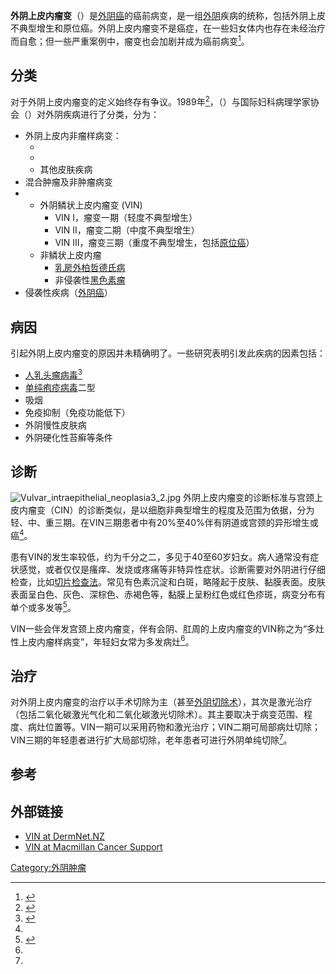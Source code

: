 {{Medical small}}
{{Infobox disease |
  Name           = 外阴上皮内瘤变 |
  ICD10          = {{ICD10|D|07|1}} ([[ILDS|ILDS]] D07.120) |
  ICD9           = {{ICD9|233.32}} |
  ICDO           =  |
  Image          = Vulvar_intraepithelial_neoplasia3_1.jpg |
  Caption        =  显微镜下的外阴上皮内瘤变三期|
  OMIM           =  |
  OMIM_mult      = |
  MedlinePlus    =  |
  eMedicineSubj  =  |
  eMedicineTopic =  |
  eMedicine_mult = | 
  DiseasesDB     = |
}}
'''外阴上皮内瘤变'''（{{lang-en|Vulvar intraepithelial neoplasia, VIN}}）是[[外阴癌|外阴癌]]的癌前病变，是一组[[外阴|外阴]]疾病的统称，包括外阴上皮不典型增生和原位癌。外阴上皮内瘤变不是癌症，在一些妇女体内也存在未经治疗而自愈；但一些严重案例中，瘤变也会加剧并成为癌前病变<ref name=Macmillan>{{cite web|url=http://www.macmillan.org.uk/Cancerinformation/Cancertypes/Vulva/Pre-cancerousconditions/Vin.aspx|title=Vulval intra-epithelial neoplasia (VIN)|publisher=Macmillan Cancer Support|accessdate=2010-06-09|deadurl=yes|archiveurl=https://web.archive.org/web/20100626061307/http://www.macmillan.org.uk/Cancerinformation/Cancertypes/Vulva/Pre-cancerousconditions/Vin.aspx|archivedate=2010-06-26}}</ref>。

==分类==
对于外阴上皮内瘤变的定义始终存有争议。1989年<ref name="pmid2707802">{{cite journal |author=Ridley CM, Frankman O, Jones IS, ''et al.'' |title=New nomenclature for vulvar disease: International Society for the Study of Vulvar Disease |journal=Hum. Pathol. |volume=20 |issue=5 |pages=495–6 |pmid=2707802 |doi= 10.1016/0046-8177(89)90019-1|url=https://archive.org/details/sim_human-pathology_1989-05_20_5/page/495|date=May 1989}}</ref>，{{link-en|国际外阴疾病研究会|International Society for the Study of Vulvar Disease}}（{{lang|en|International Society for the Study of Vulvar Disease, ISSVD}}）与国际妇科病理学家协会（{{lang|en|International Society of Gynecological Pathologists, ISGYP}}）对外阴疾病进行了分类，分为：

* 外阴上皮内非瘤样病变：
** {{link-en|外阴硬化性苔癣|Lichen sclerosus}}
** {{link-en|鳞状上皮增生|Squamous hyperplasia}}
** 其他皮肤疾病
* 混合肿瘤及非肿瘤病变
* {{link-en|上皮内瘤变|Intraepithelial neoplasia}}
** 外阴鳞状上皮内瘤变 (VIN)
*** VIN I，瘤变一期（轻度不典型增生）
*** VIN II，瘤变二期（中度不典型增生）
*** VIN III，瘤变三期（重度不典型增生，包括[[原位癌|原位癌]]）
** 非鳞状上皮内瘤
*** [[乳房外柏哲德氏病|乳房外柏哲德氏病]]
*** 非侵袭性[[黑色素瘤|黑色素瘤]]
*侵袭性疾病（[[外阴癌|外阴癌]]）

==病因==
引起外阴上皮内瘤变的原因并未精确明了。一些研究表明引发此疾病的因素包括：
* [[人乳头瘤病毒|人乳头瘤病毒]]<ref name=VulvarCA>{{cite web | url = http://www.fda.gov/NewsEvents/Newsroom/PressAnnouncements/2008/ucm116945.htm | title = FDA Approves Expanded Uses for Gardasil to Include Preventing Certain Vulvar and Vaginal Cancers | accessdate = 2010-02-13 | date = 2008-09-12 | archive-date = 2010-03-06 | archive-url = https://web.archive.org/web/20100306073734/http://www.fda.gov/NewsEvents/Newsroom/PressAnnouncements/2008/ucm116945.htm | dead-url = no }}</ref>
* [[单纯疱疹病毒|单纯疱疹病毒]]二型
* 吸烟
* 免疫抑制（免疫功能低下）
* 外阴慢性皮肤病
* 外阴硬化性苔癣等条件

==诊断==
[[File:Vulvar_intraepithelial_neoplasia3_2.jpg|right]]
外阴上皮内瘤变的诊断标准与宫颈上皮内瘤变（CIN）的诊断类似，是以细胞非典型增生的程度及范围为依据，分为轻、中、重三期。在VIN三期患者中有20%至40%伴有阴道或宫颈的异形增生或癌<ref name="chen" />。

患有VIN的发生率较低，约为千分之二，多见于40至60岁妇女。病人通常没有症状感觉，或者仅仅是瘙痒、发烧或疼痛等非特异性症状。诊断需要对外阴进行仔细检查，比如[[切片检查法|切片检查法]]。常见有色素沉淀和白斑，略隆起于皮肤、黏膜表面。皮肤表面呈白色、灰色、深棕色、赤褐色等，黏膜上呈粉红色或红色疹斑，病变分布有单个或多发等<ref name="chen">{{cite book|author=陈惠祯|title=简明妇科肿瘤学|year=2008|publisher=湖北科学技术出版社|location=武汉|isbn=9787535242419|pages=2-7页}}</ref>。

VIN一些会伴发宫颈上皮内瘤变，伴有会阴、肛周的上皮内瘤变的VIN称之为“多灶性上皮内瘤样病变”，年轻妇女常为多发病灶<ref name="chen" />。

==治疗==
对外阴上皮内瘤变的治疗以手术切除为主（甚至[[外阴切除术|外阴切除术]]），其次是激光治疗（包括二氧化碳激光气化和二氧化碳激光切除术）。其主要取决于病变范围、程度、病灶位置等。VIN一期可以采用药物和激光治疗；VIN二期可局部病灶切除；VIN三期的年轻患者进行扩大局部切除，老年患者可进行外阴单纯切除<ref name="chen" />。

==参考==
{{Reflist|2}}

==外部链接==
*[http://www.dermnetnz.org/site-age-specific/vulvar-intraepithelial-neoplasia.html VIN at DermNet.NZ]{{Wayback|url=http://www.dermnetnz.org/site-age-specific/vulvar-intraepithelial-neoplasia.html |date=20130527222945 }}
*[https://web.archive.org/web/20100626061307/http://www.macmillan.org.uk/Cancerinformation/Cancertypes/Vulva/Pre-cancerousconditions/Vin.aspx VIN at Macmillan Cancer Support]

{{女性生殖道肿瘤}}

[[Category:外阴肿瘤|Category:外阴肿瘤]]